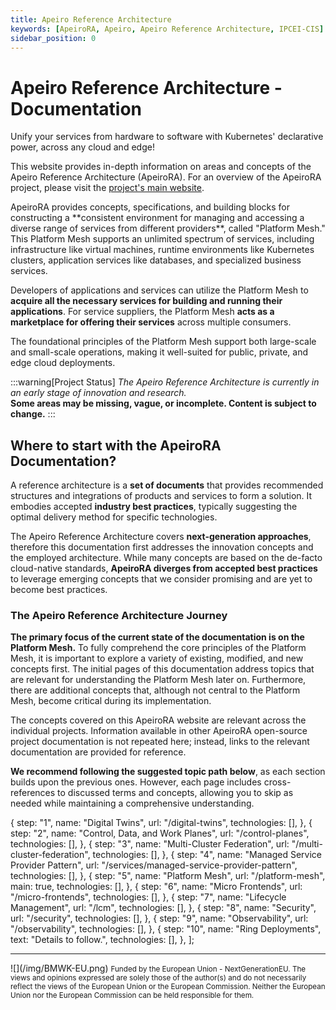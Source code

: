 ```yaml
---
title: Apeiro Reference Architecture
keywords: [ApeiroRA, Apeiro, Apeiro Reference Architecture, IPCEI-CIS]
sidebar_position: 0
---
```


# Apeiro Reference Architecture - Documentation

<div class="apeiro-catch">
Unify your services from hardware to software with Kubernetes' declarative power, across any cloud and edge!
</div>

This website provides in-depth information on areas and concepts of the Apeiro Reference Architecture (ApeiroRA).
For an overview of the ApeiroRA project, please visit the [project's main website](https://apeirora.eu).


<div class="apeiro-box apeiro-summary shadow--lw">
ApeiroRA provides concepts, specifications, and building blocks for constructing a **consistent environment for managing and accessing a diverse range of services from different providers**, called "<Term>Platform Mesh</Term>."
This Platform Mesh supports an unlimited spectrum of services, including infrastructure like virtual machines, runtime environments like Kubernetes clusters, application services like databases, and specialized business services.

Developers of applications and services can utilize the Platform Mesh to **acquire all the necessary services for building and running their applications**.
For service suppliers, the Platform Mesh **acts as a marketplace for offering their services** across multiple consumers.

The foundational principles of the Platform Mesh support both large-scale and small-scale operations, making it well-suited for public, private, and edge cloud deployments.
</div>

:::warning[Project Status]
*The Apeiro Reference Architecture is currently in an early stage of innovation and research.*  
**Some areas may be missing, vague, or incomplete. Content is subject to change.**
:::


## Where to start with the ApeiroRA Documentation?

A reference architecture is a **set of documents** that provides recommended structures and integrations of products and services to form a solution.
It embodies accepted **industry best practices**, typically suggesting the optimal delivery method for specific technologies.

The Apeiro Reference Architecture covers **next-generation approaches**, therefore this documentation first addresses the innovation concepts and the employed architecture.
While many concepts are based on the de-facto cloud-native standards, **ApeiroRA diverges from accepted best practices** to leverage emerging concepts that we consider promising and are yet to become best practices.


### The Apeiro Reference Architecture Journey

**The primary focus of the current state of the documentation is on the <Term>Platform Mesh</Term>.**
To fully comprehend the core principles of the Platform Mesh, it is important to explore a variety of existing, modified, and new concepts first.
The initial pages of this documentation address topics that are relevant for understanding the Platform Mesh later on.
Furthermore, there are additional concepts that, although not central to the Platform Mesh, become critical during its implementation.

The concepts covered on this ApeiroRA website are relevant across the individual projects.
Information available in other ApeiroRA open-source project documentation is not repeated here;
instead, links to the relevant documentation are provided for reference.

**We recommend following the suggested topic path below**, as each section builds upon the previous ones.
However, each page includes cross-references to discussed terms and concepts, allowing you to skip as needed while maintaining a comprehensive understanding.

  {
    step: "1",
    name: "Digital Twins",
    url: "/digital-twins",
    technologies: [],
  },
  {
    step: "2",
    name: "Control, Data, and Work Planes",
    url: "/control-planes",
    technologies: [],
  },
  {
    step: "3",
    name: "Multi-Cluster Federation",
    url: "/multi-cluster-federation",
    technologies: [],
  },
  {
    step: "4",
    name: "Managed Service Provider Pattern",
    url: "/services/managed-service-provider-pattern",
    technologies: [],
  },
  {
    step: "5",
    name: "Platform Mesh",
    url: "/platform-mesh",
    main: true,
    technologies: [],
  },
  {
    step: "6",
    name: "Micro Frontends",
    url: "/micro-frontends",
    technologies: [],
  },
  {
    step: "7",
    name: "Lifecycle Management",
    url: "/lcm",
    technologies: [],
  },
  {
    step: "8",
    name: "Security",
    url: "/security",
    technologies: [],
  },
  {
    step: "9",
    name: "Observability",
    url: "/observability",
    technologies: [],
  },
  {
    step: "10",
    name: "Ring Deployments",
    text: "Details to follow.",
    technologies: [],
  },
];

<Journey steps={steps} />

----

<ApeiroImage width='50%'>
![](/img/BMWK-EU.png)
<small>
Funded by the European Union - NextGenerationEU.  
The views and opinions expressed are solely those of the author(s) and do not necessarily reflect the views of the European Union or the European Commission. Neither the European Union nor the European Commission can be held responsible for them.
</small>
</ApeiroImage>